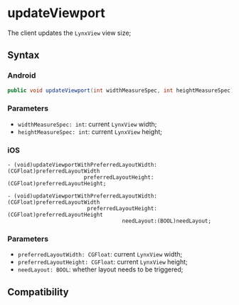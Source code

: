 # updateViewport

The client updates the `LynxView` view size;

## Syntax

### Android

```java
public void updateViewport(int widthMeasureSpec, int heightMeasureSpec)
```

### Parameters

- `widthMeasureSpec: int`: current `LynxView` width;
- `heightMeasureSpec: int`: current `LynxView` height;

### iOS

```objc
- (void)updateViewportWithPreferredLayoutWidth:(CGFloat)preferredLayoutWidth
                        preferredLayoutHeight:(CGFloat)preferredLayoutHeight;

- (void)updateViewportWithPreferredLayoutWidth:(CGFloat)preferredLayoutWidth
                         preferredLayoutHeight:(CGFloat)preferredLayoutHeight
                                    needLayout:(BOOL)needLayout;
```

### Parameters

- `preferredLayoutWidth: CGFloat`: current `LynxView` width;
- `preferredLayoutHeight: CGFloat`: current `LynxView` height;
- `needLayout: BOOL`: whether layout needs to be triggered;

## Compatibility


<LegacyCompatTable metadata="lynx-native-api/lynx-view/update-viewport" />
